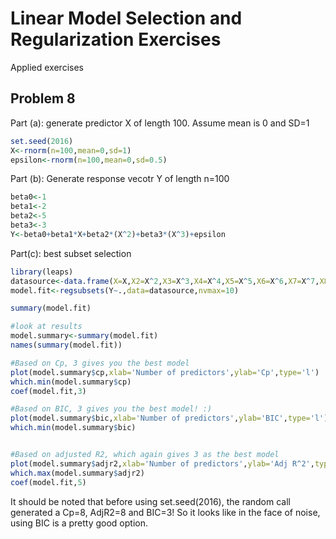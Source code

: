 Linear Model Selection and Regularization Exercises
===================================================

Applied exercises

Problem 8
----------
Part (a): generate predictor X of length 100. Assume mean is 0 and SD=1
```{r}
set.seed(2016)
X<-rnorm(n=100,mean=0,sd=1)
epsilon<-rnorm(n=100,mean=0,sd=0.5)
```

Part (b): Generate response vecotr Y of length n=100
```{r}
beta0<-1
beta1<-2
beta2<-5
beta3<-3
Y<-beta0+beta1*X+beta2*(X^2)+beta3*(X^3)+epsilon
```

Part(c): best subset selection
```{r,warning=FALSE}
library(leaps)
datasource<-data.frame(X=X,X2=X^2,X3=X^3,X4=X^4,X5=X^5,X6=X^6,X7=X^7,X8=X^8,X9=X^9,X10=X^10,Y=Y)
model.fit<-regsubsets(Y~.,data=datasource,nvmax=10)

summary(model.fit)

#look at results
model.summary<-summary(model.fit)
names(summary(model.fit))

#Based on Cp, 3 gives you the best model
plot(model.summary$cp,xlab='Number of predictors',ylab='Cp',type='l')
which.min(model.summary$cp)
coef(model.fit,3)

#Based on BIC, 3 gives you the best model! :)
plot(model.summary$bic,xlab='Number of predictors',ylab='BIC',type='l')
which.min(model.summary$bic)


#Based on adjusted R2, which again gives 3 as the best model
plot(model.summary$adjr2,xlab='Number of predictors',ylab='Adj R^2',type='l')
which.max(model.summary$adjr2)
coef(model.fit,5)
```

It should be noted that before using set.seed(2016), the random call generated a Cp=8, AdjR2=8 and BIC=3! So it looks like in the face of noise, using BIC is a pretty good option.